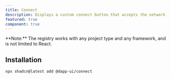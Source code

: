 ```yaml
---
title: Connect
description: Displays a custom connect button that accepts the network you're building on.
featured: true
component: true
---
```


<Callout>
  **Note:** The registry works with any project type and any framework, and is
  not limited to React.
</Callout>

<ComponentPreview
  name="connect"
  className="[&_.preview>[data-orientation=vertical]]:sm:max-w-[70%]"
  description="A plugin that provides core editor actions and functionality for the rich text editor."
/>

## Installation

```bash
npx shadcn@latest add @dapp-ui/connect
```
